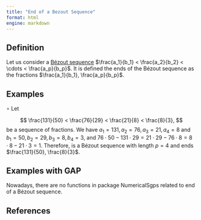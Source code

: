 ```yaml
---
title: "End of a Bezout Sequence"
format: html
engine: markdown
---
```


<!-- Definición de Num. Sem. -->

## Definition

Let us consider a [Bézout sequence](Bezout-sequence.qmd) $\frac{a_1}{b_1} < \frac{a_2}{b_2} < \cdots < \frac{a_p}{b_p}$. It is defined the ends of the Bézout sequence as the fractions $\frac{a_1}{b_1}, \frac{a_p}{b_p}$.

## Examples

<!-- Ejemplo de Num. Sem. -->

$\circ$ Let

$$
\frac{131}{50} < \frac{76}{29} < \frac{21}{8} < \frac{8}{3}, 
$$ be a sequence of fractions. We have $a_1 = 131, a_2 = 76, a_3 = 21, a_4 = 8$ and $b_1 = 50, b_2 = 29, b_3 = 8, b_4 = 3$, and $76 \cdot 50 - 131 \cdot 29 = 21 \cdot 29 - 76 \cdot 8 = 8 \cdot 8 - 21 \cdot 3 = 1$. Therefore, is a Bézout sequence with length $p = 4$ and ends $\frac{131}{50}, \frac{8}{3}$.

## Examples with GAP

Nowadays, there are no functions in package NumericalSgps related to end of a Bézout sequence.

## References
